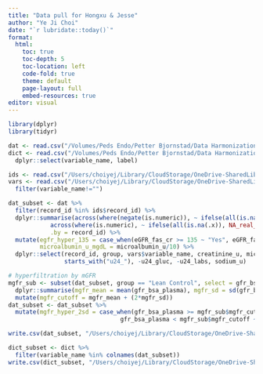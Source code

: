 ```yaml
---
title: "Data pull for Hongxu & Jesse"
author: "Ye Ji Choi"
date: "`r lubridate::today()`"
format: 
  html:
    toc: true
    toc-depth: 5
    toc-location: left
    code-fold: true
    theme: default
    page-layout: full
    embed-resources: true
editor: visual
---
```


```r
library(dplyr)
library(tidyr)
```

```r
dat <- read.csv("/Volumes/Peds Endo/Petter Bjornstad/Data Harmonization/Data Clean/harmonized_dataset.csv", na.strings = c(" ", "", "-9999",-9999))
dict <- read.csv("/Volumes/Peds Endo/Petter Bjornstad/Data Harmonization/data_dictionary_master.csv", na.strings = c(" ", "", "-9999",-9999)) %>%
  dplyr::select(variable_name, label)

ids <- read.csv("/Users/choiyej/Library/CloudStorage/OneDrive-SharedLibraries-UW/Laura Pyle - Bjornstad/Biostatistics Core Shared Drive/Goodrich/Data requests/sample_id.csv")
vars <- read.csv("/Users/choiyej/Library/CloudStorage/OneDrive-SharedLibraries-UW/Laura Pyle - Bjornstad/Biostatistics Core Shared Drive/Goodrich/Data requests/variables_020325.csv") %>%
  filter(variable_name!="")

dat_subset <- dat %>%
  filter(record_id %in% ids$record_id) %>%
  dplyr::summarise(across(where(negate(is.numeric)), ~ ifelse(all(is.na(.x)), NA_character_, last(na.omit(.x)))),
            across(where(is.numeric), ~ ifelse(all(is.na(.x)), NA_real_, mean(.x, na.rm = TRUE))),
            .by = record_id) %>%
  mutate(egfr_hyper_135 = case_when(eGFR_fas_cr >= 135 ~ "Yes", eGFR_fas_cr < 135 ~ "No"),
         microalbumin_u_mgdL = microalbumin_u/10) %>%
  dplyr::select(record_id, group, vars$variable_name, creatinine_u, microalbumin_u_mgdL, acr_u, egfr_hyper_135,
                starts_with("u24_"), -u24_gluc, -u24_labs, sodium_u)

# hyperfiltration by mGFR
mgfr_sub <- subset(dat_subset, group == "Lean Control", select = gfr_bsa_plasma) %>% dplyr::ungroup() %>%
  dplyr::summarise(mgfr_mean = mean(gfr_bsa_plasma), mgfr_sd = sd(gfr_bsa_plasma)) %>%
  mutate(mgfr_cutoff = mgfr_mean + (2*mgfr_sd))
dat_subset <- dat_subset %>%
  mutate(mgfr_hyper_2sd = case_when(gfr_bsa_plasma >= mgfr_sub$mgfr_cutoff ~ "Yes",
                                gfr_bsa_plasma < mgfr_sub$mgfr_cutoff ~ "No"))

write.csv(dat_subset, "/Users/choiyej/Library/CloudStorage/OneDrive-SharedLibraries-UW/Laura Pyle - Bjornstad/Biostatistics Core Shared Drive/Data Harmonization/Data Exports/rh_it_crc_HW_020425.csv", row.names = F, na = "")

dict_subset <- dict %>%
  filter(variable_name %in% colnames(dat_subset))
write.csv(dict_subset, "/Users/choiyej/Library/CloudStorage/OneDrive-SharedLibraries-UW/Laura Pyle - Bjornstad/Biostatistics Core Shared Drive/Data Harmonization/Data Exports/rh_it_crc_dict_HW_020425.csv", row.names = F, na = "")
```
